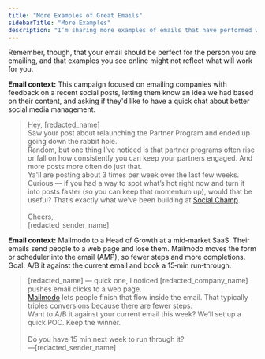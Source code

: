 ```yaml
---
title: "More Examples of Great Emails"
sidebarTitle: "More Examples"
description: "I’m sharing more examples of emails that have performed well for friends, so you can get some inspiration for what a good cold email might look like."
---
```


<Tip>Remember, though, that your email should be perfect for the person you are emailing, and that examples you see online might not reflect what will work for you.</Tip>

<Info>**Email context:** This campaign focused on emailing companies with feedback on a recent social posts, letting them know an idea we had based on their content, and asking if they'd like to have a quick chat about better social media management.</Info>

> Hey, [redacted_name]<br />
> Saw your post about relaunching the Partner Program and ended up going down the rabbit hole.
> <br /> Random, but one thing I’ve noticed is that partner programs often rise or fall on how consistently you can keep your partners engaged. And more posts more often do just that.
> <br/> Ya'll are posting about 3 times per week over the last few weeks. <br/> 
> Curious — if you had a way to spot what’s hot right now and turn it into posts faster (so you can keep that momentum up), would that be useful? That’s exactly what we’ve been building at [Social Champ](https://socialchamp.com).
> <br/>
><br/>Cheers,<br />
> [redacted_sender_name]<br />

<Info>**Email context:** Mailmodo to a Head of Growth at a mid‑market SaaS. Their emails send people to a web page and lose them. Mailmodo moves the form or scheduler into the email (AMP), so fewer steps and more completions. Goal: A/B it against the current email and book a 15‑min run‑through.</Info>

> [redacted_name] — quick one, I noticed [redacted_company_name] pushes email clicks to a web page.<br />
> [Mailmodo](https://mailmodo.com) lets people finish that flow inside the email. That typically triples conversions because there are fewer steps.<br />
> Want to A/B it against your current email this week? We’ll set up a quick POC. Keep the winner.<br />
> <br />Do you have 15 min next week to run through it?<br />
> —[redacted_sender_name]